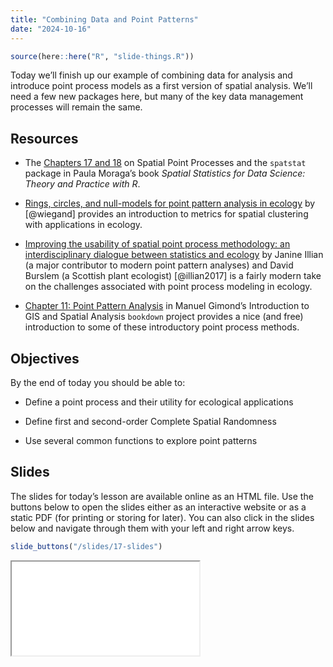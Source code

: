 ```yaml
---
title: "Combining Data and Point Patterns"
date: "2024-10-16"
---
```


```r
source(here::here("R", "slide-things.R"))

```

Today we'll finish up our example of combining data for analysis and introduce point process models as a first version of spatial analysis. We'll need a few new packages here, but many of the key data management processes will remain the same.

## Resources

- <i class="fas fa-book"></i> The [Chapters 17 and 18](https://www.paulamoraga.com/book-spatial/spatial-point-patterns.html) on Spatial Point Processes and the `spatstat` package in Paula Moraga's book _Spatial Statistics for Data Science: Theory and Practice with R_.

- <i class="fas fa-external-link-square-alt"></i> [Rings, circles, and null-models for point pattern analysis in ecology](https://onlinelibrary.wiley.com/doi/full/10.1111/j.0030-1299.2004.12497.x?casa_token=D8RfesZ_AjUAAAAA%3AkLmb_B8BubHk4swR3flI9QS4sQnO87wZSImZXsQFD41Q9iEExMEO_bDTPvnvOHtERcit-3YmShhyU0g) by [@wiegand] provides an introduction to metrics for spatial clustering with applications in ecology.

- <i class="fas fa-external-link-square-alt"></i>  [Improving the usability of spatial point process methodology: an interdisciplinary dialogue between statistics and ecology
](https://link.springer.com/article/10.1007/s10182-017-0301-8) by Janine Illian (a major contributor to modern point pattern analyses) and David Burslem (a Scottish plant ecologist) [@illian2017] is a fairly modern take on the challenges associated with point process modeling in ecology.

- <i class="fas fa-external-link-square-alt"></i>  [Chapter 11: Point Pattern Analysis](https://mgimond.github.io/Spatial/chp11_0.html) in Manuel Gimond's Introduction to GIS and Spatial Analysis `bookdown` project provides a nice (and free) introduction to some of these introductory point process methods. 


## Objectives

By the end of today you should be able to:

- Define a point process and their utility for ecological applications

- Define first and second-order Complete Spatial Randomness

- Use several common functions to explore point patterns

## Slides

The slides for today's lesson are available online as an HTML file. Use the buttons below to open the slides either as an interactive website or as a static PDF (for printing or storing for later). You can also click in the slides below and navigate through them with your left and right arrow keys.

```r
slide_buttons("/slides/17-slides")
```

<div>

```{=html}
<iframe class="slide-deck" src="/slides/17-slides.html"></iframe>
```

</div>

<!--
[Link to Panopto Video](https://boisestate.hosted.panopto.com/Panopto/Pages/Viewer.aspx?id=82b8f511-330a-474d-9393-b09f014188de) -->